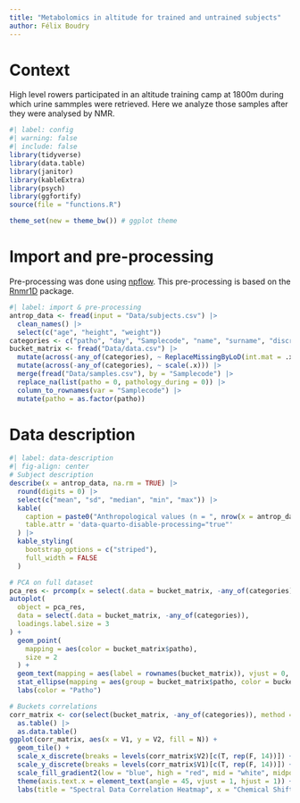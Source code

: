 ```yaml
---
title: "Metabolomics in altitude for trained and untrained subjects"
author: Félix Boudry
---
```


# Context

High level rowers participated in an altitude training camp at 1800m during which urine sammples were retrieved. Here we analyze those samples after they were analysed by NMR.

```r
#| label: config
#| warning: false
#| include: false
library(tidyverse)
library(data.table)
library(janitor)
library(kableExtra)
library(psych)
library(ggfortify)
source(file = "functions.R")

theme_set(new = theme_bw()) # ggplot theme
```

# Import and pre-processing

Pre-processing was done using [npflow](https://nmrprocflow.org). This pre-processing is based on the [Rnmr1D](https://cran.r-project.org/web/packages/Rnmr1D/index.html) package.

```r
#| label: import & pre-processing
antrop_data <- fread(input = "Data/subjects.csv") |>
  clean_names() |>
  select(c("age", "height", "weight"))
categories <- c("patho", "day", "Samplecode", "name", "surname", "discriminant", "date", "quality", "pathology_during")
bucket_matrix <- fread("Data/data.csv") |>
  mutate(across(-any_of(categories), ~ ReplaceMissingByLoD(int.mat = .x))) |>
  mutate(across(-any_of(categories), ~ scale(.x))) |>
  merge(fread("Data/samples.csv"), by = "Samplecode") |>
  replace_na(list(patho = 0, pathology_during = 0)) |>
  column_to_rownames(var = "Samplecode") |>
  mutate(patho = as.factor(patho))
```

# Data description

```r
#| label: data-description
#| fig-align: center
# Subject description
describe(x = antrop_data, na.rm = TRUE) |>
  round(digits = 0) |>
  select(c("mean", "sd", "median", "min", "max")) |>
  kable(
    caption = paste0("Anthropological values (n = ", nrow(x = antrop_data), ")"),
    table.attr = 'data-quarto-disable-processing="true"'
  ) |>
  kable_styling(
    bootstrap_options = c("striped"),
    full_width = FALSE
  )

# PCA on full dataset
pca_res <- prcomp(x = select(.data = bucket_matrix, -any_of(categories)))
autoplot(
  object = pca_res,
  data = select(.data = bucket_matrix, -any_of(categories)),
  loadings.label.size = 3
) +
  geom_point(
    mapping = aes(color = bucket_matrix$patho),
    size = 2
  ) +
  geom_text(mapping = aes(label = rownames(bucket_matrix)), vjust = 0, hjust = 0) +
  stat_ellipse(mapping = aes(group = bucket_matrix$patho, color = bucket_matrix$patho)) +
  labs(color = "Patho")

# Buckets correlations
corr_matrix <- cor(select(bucket_matrix, -any_of(categories)), method = "pearson") |> 
  as.table() |> 
  as.data.table()
ggplot(corr_matrix, aes(x = V1, y = V2, fill = N)) +
  geom_tile() +
  scale_x_discrete(breaks = levels(corr_matrix$V2)[c(T, rep(F, 14))]) +
  scale_y_discrete(breaks = levels(corr_matrix$V1)[c(T, rep(F, 14))]) +
  scale_fill_gradient2(low = "blue", high = "red", mid = "white", midpoint = 0) +
  theme(axis.text.x = element_text(angle = 45, vjust = 1, hjust = 1)) +
  labs(title = "Spectral Data Correlation Heatmap", x = "Chemical Shift (buckets)", y = "Chemical Shift (buckets)")
```